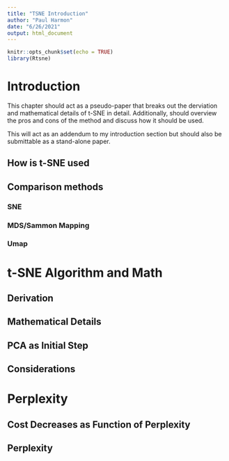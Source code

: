 ```yaml
---
title: "TSNE Introduction"
author: "Paul Harmon"
date: "6/26/2021"
output: html_document
---
```


```r
knitr::opts_chunk$set(echo = TRUE)
library(Rtsne)
```

# Introduction

This chapter should act as a pseudo-paper that breaks out the derviation and mathematical details of t-SNE in detail. Additionally, should overview the pros and cons of the method and discuss how it should be used. 

This will act as an addendum to my introduction section but should also be submittable as a stand-alone paper. 


## How is t-SNE used

## Comparison methods

### SNE
### MDS/Sammon Mapping
### Umap



# t-SNE Algorithm and Math

## Derivation

## Mathematical Details

## PCA as Initial Step

## Considerations


# Perplexity

## Cost Decreases as Function of Perplexity

## Perplexity 









